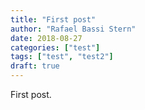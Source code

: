 ```yaml
---
title: "First post"
author: "Rafael Bassi Stern"
date: 2018-08-27
categories: ["test"]
tags: ["test", "test2"]
draft: true
---
```


First post.